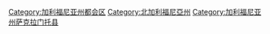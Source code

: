 [[Category:加利福尼亚州都会区|Category:加利福尼亚州都会区]]
[[Category:北加利福尼亞州|Category:北加利福尼亞州]]
[[Category:加利福尼亚州萨克拉门托县|Category:加利福尼亚州萨克拉门托县]]